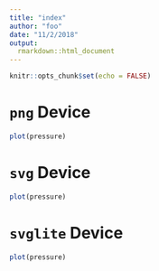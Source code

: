 ```yaml
---
title: "index"
author: "foo"
date: "11/2/2018"
output:
  rmarkdown::html_document
---
```


```r
knitr::opts_chunk$set(echo = FALSE)
```

# `png` Device

```r
plot(pressure)
```


# `svg` Device

```r
plot(pressure)
```


# `svglite` Device

```r
plot(pressure)
```
